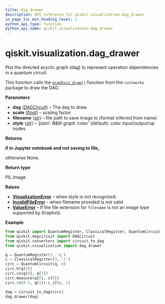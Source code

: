 ```yaml
---
title: dag_drawer
description: API reference for qiskit.visualization.dag_drawer
in_page_toc_min_heading_level: 1
python_api_type: function
python_api_name: qiskit.visualization.dag_drawer
---
```


<span id="qiskit-visualization-dag-drawer" />

# qiskit.visualization.dag\_drawer

<Function id="qiskit.visualization.dag_drawer" isDedicatedPage={true} github="https://github.com/Qiskit/qiskit/tree/main/qiskit/visualization/dag_visualization.py#L74-L316" signature="qiskit.visualization.dag_drawer(dag, scale=0.7, filename=None, style='color')">
  Plot the directed acyclic graph (dag) to represent operation dependencies in a quantum circuit.

  This function calls the [`graphviz_draw()`](https://www.rustworkx.org/apiref/rustworkx.visualization.graphviz_draw.html#rustworkx.visualization.graphviz_draw "(in rustworkx v0.15)") function from the `rustworkx` package to draw the DAG.

  **Parameters**

  *   **dag** ([*DAGCircuit*](qiskit.dagcircuit.DAGCircuit "qiskit.dagcircuit.DAGCircuit")) – The dag to draw.
  *   **scale** ([*float*](https://docs.python.org/3/library/functions.html#float "(in Python v3.13)")) – scaling factor
  *   **filename** ([*str*](https://docs.python.org/3/library/stdtypes.html#str "(in Python v3.13)")) – file path to save image to (format inferred from name)
  *   **style** ([*str*](https://docs.python.org/3/library/stdtypes.html#str "(in Python v3.13)")) – ‘plain’: B\&W graph ‘color’ (default): color input/output/op nodes

  **Returns**

  **if in Jupyter notebook and not saving to file,**

  otherwise None.

  **Return type**

  PIL.Image

  **Raises**

  *   [**VisualizationError**](visualization#qiskit.visualization.VisualizationError "qiskit.visualization.VisualizationError") – when style is not recognized.
  *   [**InvalidFileError**](exceptions#qiskit.exceptions.InvalidFileError "qiskit.exceptions.InvalidFileError") – when filename provided is not valid
  *   [**ValueError**](https://docs.python.org/3/library/exceptions.html#ValueError "(in Python v3.13)") – If the file extension for `filename` is not an image type supported by Graphviz.

  **Example**

  ```python
  from qiskit import QuantumRegister, ClassicalRegister, QuantumCircuit
  from qiskit.dagcircuit import DAGCircuit
  from qiskit.converters import circuit_to_dag
  from qiskit.visualization import dag_drawer

  q = QuantumRegister(3, 'q')
  c = ClassicalRegister(3, 'c')
  circ = QuantumCircuit(q, c)
  circ.h(q[0])
  circ.cx(q[0], q[1])
  circ.measure(q[0], c[0])
  circ.rz(0.5, q[1]).c_if(c, 2)

  dag = circuit_to_dag(circ)
  dag_drawer(dag)
  ```
</Function>

